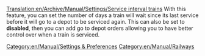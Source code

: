 [[Translation:en/Archive/Manual/Settings/Service interval trains]]
{{en/Stub}}
With this feature, you can set the number of days a train will wait since its last service before it will go to a depot to be serviced again. This can also be set to '''disabled''', then you can add go to depot orders allowing you to have better control over when a train is serviced.
[[Category:en/Manual/Settings & Preferences]]
[[Category:en/Manual/Railways]]